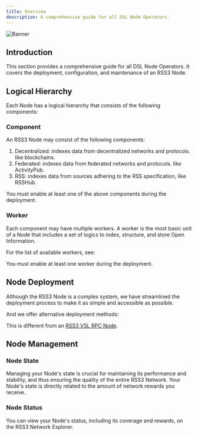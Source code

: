 ```yaml
---
title: Overview
description: A comprehensive guide for all DSL Node Operators.
---
```


![Banner](./assets/deployment-banner.png)

## Introduction

This section provides a comprehensive guide for all DSL Node Operators.
It covers the deployment, configuration, and maintenance of an RSS3 Node.

## Logical Hierarchy

Each Node has a logical hierarchy that consists of the following components:

### Component

An RSS3 Node may consist of the following components:
1. Decentralized: indexes data from decentralized networks and protocols. like blockchains.
1. Federated: indexes data from federated networks and protocols. like ActivityPub.
1. RSS: indexes data from sources adhering to the RSS specification, like RSSHub.

<Callout type="warn">You must enable at least one of the above components during the deployment.</Callout>

### Worker

Each component may have multiple workers.
A worker is the most basic unit of a Node that includes a set of logics to index, structure, and store Open Information.

For the list of available workers, see:

<LinkCard id="worker-indexer" />

<Callout type="warn">You must enable at least one worker during the deployment.</Callout>

## Node Deployment

Although the RSS3 Node is a complex system, we have streamlined the deployment process to make it as simple and accessible as possible.

<LinkCard id="deploy-node" />

And we offer alternative deployment methods:

<Cards>
  <LinkCard id="light-mode" />
  <LinkCard id="serverless" />
</Cards>

<Callout type="error">This is different from an [RSS3 VSL RPC Node](/guide/vsl/deployment).</Callout>

## Node Management

### Node State

Managing your Node's state is crucial for maintaining its performance and stability, and thus ensuring the quality of the entire RSS3 Network.
Your Node's state is directly related to the amount of network rewards you receive.

<LinkCard id="node-state-map" />

### Node Status

You can view your Node's status, including its coverage and rewards, on the RSS3 Network Explorer.

<LinkCard id="node-status" />

